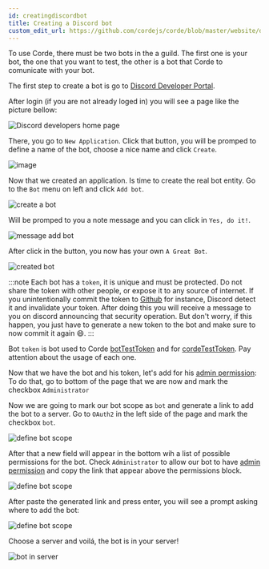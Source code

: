 ```yaml
---
id: creatingdiscordbot
title: Creating a Discord bot
custom_edit_url: https://github.com/cordejs/corde/blob/master/website/docs/Configuration.md
---
```


To use Corde, there must be two bots in the a guild. The first one is your bot, the one that you want to test,
the other is a bot that Corde to comunicate with your bot.

The first step to create a bot is go to [Discord Developer Portal](https://discord.com/login?redirect_to=%2Fdevelopers%2Fapplications).

After login (if you are not already loged in) you will see a page like the picture bellow:

![Discord developers home page](/img/discord_developers_home.png)

There, you go to `New Application`. Click that button, you will be promped to define a name
of the bot, choose a nice name and click `Create`.

<div style={{textAlign: 'center'}}>

![image](/img/bot_name_prompt.png)

</div>

Now that we created an application. Is time to create the real bot entity.
Go to the `Bot` menu on left and click `Add bot`.

![create a bot](/img/create_bot.png)

Will be promped to you a note message and you can click in `Yes, do it!`.

<div style={{textAlign: 'center'}}>

![message add bot](/img/message_add_bot.png)

</div>

After click in the button, you now has your own `A Great Bot`.

![created bot](/img/created_bot.png)

:::note
Each bot has a `token`, it is unique and must be protected. Do not share the token
with other people, or expose it to any source of internet. If you unintentionally
commit the token to [Github](https://github.com/) for instance, Discord detect it and
invalidate your token. After doing this you will receive a message to you on discord announcing
that security operation. But don't worry, if this happen, you just have to generate a new
token to the bot and make sure to now commit it again 😄.
:::

Bot `token` is bot used to Corde [botTestToken](/docs/configurations#bottesttoken) and
for [cordeTestToken](/docs/configurations#cordetesttoken). Pay attention about the
usage of each one.

Now that we have the bot and his token, let's add for his [admin permission](/docs/permissions#administrator):
To do that, go to bottom of the page that we are now and mark the checkbox `Administrator`

Now we are going to mark our bot scope as `bot` and generate a link to add the bot to a server.
Go to `OAuth2` in the left side of the page and mark the checkbox `bot`.

![define bot scope](/img/define_bot_scope.png)

After that a new field will appear in the bottom wih a list of possible permissions
for the bot. Check `Administrator` to allow our bot to have [admin permission](/docs/permissions#administrator)
and copy the link that appear above the permissions block.

![define bot scope](/img/scope_and_permissions.png)

After paste the generated link and press enter, you will see a prompt asking where to add the bot:

<div style={{textAlign: 'center'}}>

![define bot scope](/img/where_put_bot_prompt.png)

</div>

Choose a server and voilá, the bot is in your server!

<div style={{textAlign: 'center'}}>

![bot in server](/img/bot_in_server.png)

</div>
